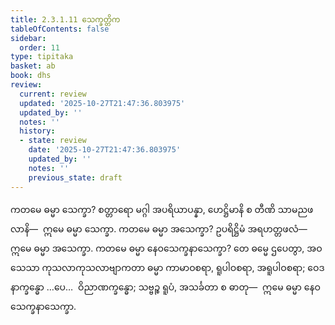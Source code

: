 ```yaml
---
title: 2.3.1.11 သေက္ခတ္တိက
tableOfContents: false
sidebar:
  order: 11
type: tipitaka
basket: ab
book: dhs
review:
  current: review
  updated: '2025-10-27T21:47:36.803975'
  updated_by: ''
  notes: ''
  history:
  - state: review
    date: '2025-10-27T21:47:36.803975'
    updated_by: ''
    notes: ''
    previous_state: draft
---
```



<ReviewStatus review={frontmatter.review} showDetails={true} />

<HypothesisAnnotation frontmatter={frontmatter} />

<DynamicBreadcrumb />

<Division number="1023" book="dhs" e="ch" v="29" p="210">

<Paragraph number="1688" book="dhs">
ကတမေ ဓမ္မာ သေက္ခာ? စတ္တာရော မဂ္ဂါ အပရိယာပန္နာ, ဟေဋ္ဌိမာနိ စ တီဏိ သာမညဖလာနိ—  ဣမေ ဓမ္မာ သေက္ခာ.
</Paragraph>

</Division>
<Division number="1024" book="dhs" e="ch" v="29" p="210">

<Paragraph number="1689" book="dhs">
ကတမေ ဓမ္မာ အသေက္ခာ? ဥပရိဋ္ဌိမံ အရဟတ္တဖလံ—  ဣမေ ဓမ္မာ အသေက္ခာ.
</Paragraph>

</Division>
<Division number="1025" book="dhs" e="ch" v="29" p="210">

<Paragraph number="1690" book="dhs">
ကတမေ ဓမ္မာ နေဝသေက္ခနာသေက္ခာ? တေ ဓမ္မေ ဌပေတွာ, အဝသေသာ ကုသလာကုသလာဗျာကတာ ဓမ္မာ ကာမာဝစရာ, ရူပါဝစရာ, အရူပါဝစရာ; ဝေဒနာက္ခန္ဓော …ပေ…  ဝိညာဏက္ခန္ဓော; သဗ္ဗဉ္စ ရူပံ, အသင်္ခတာ စ ဓာတု—  ဣမေ ဓမ္မာ နေဝသေက္ခနာသေက္ခာ.
</Paragraph>
</Division>